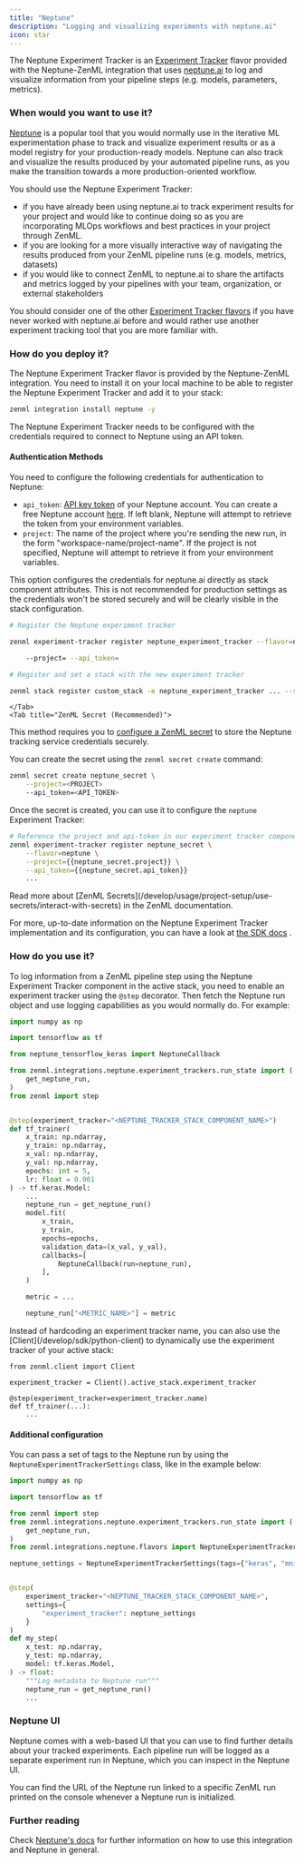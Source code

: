 ```yaml
---
title: "Neptune"
description: "Logging and visualizing experiments with neptune.ai"
icon: star
---
```


The Neptune Experiment Tracker is an [Experiment Tracker](/develop/stack-components/experiment-trackers) flavor provided with the Neptune-ZenML integration that uses [neptune.ai](https://neptune.ai/product/experiment-tracking) to log and visualize information from your pipeline steps (e.g. models, parameters, metrics).

### When would you want to use it?

[Neptune](https://neptune.ai/product/experiment-tracking) is a popular tool that you would normally use in the iterative ML experimentation phase to track and visualize experiment results or as a model registry for your production-ready models. Neptune can also track and visualize the results produced by your automated pipeline runs, as you make the transition towards a more production-oriented workflow.

You should use the Neptune Experiment Tracker:

* if you have already been using neptune.ai to track experiment results for your project and would like to continue doing so as you are incorporating MLOps workflows and best practices in your project through ZenML.
* if you are looking for a more visually interactive way of navigating the results produced from your ZenML pipeline runs (e.g. models, metrics, datasets)
* if you would like to connect ZenML to neptune.ai to share the artifacts and metrics logged by your pipelines with your team, organization, or external stakeholders

You should consider one of the other [Experiment Tracker flavors](/develop/stack-components/experiment-trackers#experiment-tracker-flavors) if you have never worked with neptune.ai before and would rather use another experiment tracking tool that you are more familiar with.

### How do you deploy it?

The Neptune Experiment Tracker flavor is provided by the Neptune-ZenML integration. You need to install it on your local machine to be able to register the Neptune Experiment Tracker and add it to your stack:

```bash
zenml integration install neptune -y
```

The Neptune Experiment Tracker needs to be configured with the credentials required to connect to Neptune using an API token.

#### Authentication Methods

You need to configure the following credentials for authentication to Neptune:

* `api_token`: [API key token](https://docs.neptune.ai/setup/setting%5Fapi%5Ftoken) of your Neptune account. You can create a free Neptune account [here](https://app.neptune.ai/register). If left blank, Neptune will attempt to retrieve the token from your environment variables.
* `project`: The name of the project where you're sending the new run, in the form "workspace-name/project-name". If the project is not specified, Neptune will attempt to retrieve it from your environment variables.
<Tabs>
    <Tab title="Basic Authentication">
This option configures the credentials for neptune.ai directly as stack component attributes.
<Note>
    This is not recommended for production settings as the credentials won't be stored securely and will be clearly visible in the stack configuration.

</Note>


```bash
# Register the Neptune experiment tracker

zenml experiment-tracker register neptune_experiment_tracker --flavor=neptune \

    --project= --api_token=

# Register and set a stack with the new experiment tracker

zenml stack register custom_stack -e neptune_experiment_tracker ... --set
```
    </Tab>
    <Tab title="ZenML Secret (Recommended)">
This method requires you to [configure a ZenML secret](/develop/usage/project-setup/use-secrets/interact-with-secrets) to store the Neptune tracking service credentials securely.

You can create the secret using the `zenml secret create` command:

```bash
zenml secret create neptune_secret \
    --project=<PROJECT>
    --api_token=<API_TOKEN>
```

Once the secret is created, you can use it to configure the `neptune` Experiment Tracker:

```bash
# Reference the project and api-token in our experiment tracker component
zenml experiment-tracker register neptune_secret \
    --flavor=neptune \
    --project={{neptune_secret.project}} \
    --api_token={{neptune_secret.api_token}}
    ...
```

<Info>
    Read more about [ZenML Secrets](/develop/usage/project-setup/use-secrets/interact-with-secrets) in the ZenML documentation.
</Info>
    </Tab>
</Tabs>

For more, up-to-date information on the Neptune Experiment Tracker implementation and its configuration, you can have a look at [the SDK docs](https://sdkdocs.zenml.io/latest/integration%5Fcode%5Fdocs/integrations-neptune/#zenml.integrations.neptune.experiment%5Ftrackers.neptune%5Fexperiment%5Ftracker) .

### How do you use it?

To log information from a ZenML pipeline step using the Neptune Experiment Tracker component in the active stack, you need to enable an experiment tracker using the `@step` decorator. Then fetch the Neptune run object and use logging capabilities as you would normally do. For example:

```py
import numpy as np

import tensorflow as tf

from neptune_tensorflow_keras import NeptuneCallback

from zenml.integrations.neptune.experiment_trackers.run_state import (
    get_neptune_run,
)
from zenml import step


@step(experiment_tracker="<NEPTUNE_TRACKER_STACK_COMPONENT_NAME>")
def tf_trainer(
    x_train: np.ndarray,
    y_train: np.ndarray,
    x_val: np.ndarray,
    y_val: np.ndarray,
    epochs: int = 5,
    lr: float = 0.001
) -> tf.keras.Model:
    ...
    neptune_run = get_neptune_run()
    model.fit(
        x_train,
        y_train,
        epochs=epochs,
        validation_data=(x_val, y_val),
        callbacks=[
            NeptuneCallback(run=neptune_run),
        ],
    )

    metric = ...

    neptune_run["<METRIC_NAME>"] = metric
```

<Info>
Instead of hardcoding an experiment tracker name, you can also use the [Client](/develop/sdk/python-client) to dynamically use the experiment tracker of your active stack:

```
from zenml.client import Client

experiment_tracker = Client().active_stack.experiment_tracker

@step(experiment_tracker=experiment_tracker.name)
def tf_trainer(...):
    ...
```
</Info>

#### Additional configuration

You can pass a set of tags to the Neptune run by using the `NeptuneExperimentTrackerSettings` class, like in the example below:

```py
import numpy as np

import tensorflow as tf

from zenml import step
from zenml.integrations.neptune.experiment_trackers.run_state import (
    get_neptune_run,
)
from zenml.integrations.neptune.flavors import NeptuneExperimentTrackerSettings

neptune_settings = NeptuneExperimentTrackerSettings(tags={"keras", "mnist"})


@step(
    experiment_tracker="<NEPTUNE_TRACKER_STACK_COMPONENT_NAME>",
    settings={
        "experiment_tracker": neptune_settings
    }
)
def my_step(
    x_test: np.ndarray,
    y_test: np.ndarray,
    model: tf.keras.Model,
) -> float:
    """Log metadata to Neptune run"""
    neptune_run = get_neptune_run()
    ...
```

### Neptune UI

Neptune comes with a web-based UI that you can use to find further details about your tracked experiments. Each pipeline run will be logged as a separate experiment run in Neptune, which you can inspect in the Neptune UI.

You can find the URL of the Neptune run linked to a specific ZenML run printed on the console whenever a Neptune run is initialized.

### Further reading

Check [Neptune's docs](https://docs.neptune.ai/integrations/zenml/) for further information on how to use this integration and Neptune in general.

